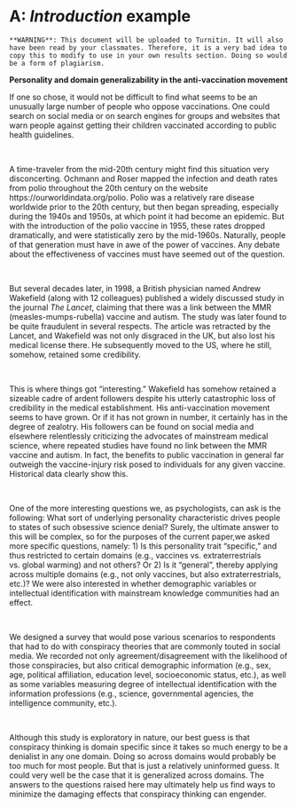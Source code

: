 # A: *Introduction* example {-}

```block
**WARNING**: This document will be uploaded to Turnitin. It will also have been read by your classmates. Therefore, it is a very bad idea to copy this to modify to use in your own results section. Doing so would be a form of plagiarism. 
```

**Personality and domain generalizability in the anti-vaccination movement**

  If one so chose, it would not be difficult to find what seems to be an unusually large number of people who oppose vaccinations. One could search on social media or on search engines for groups and websites that warn people against getting their children vaccinated according to public health guidelines. 

<br/>

  A time-traveler from the mid-20th century might find this situation very disconcerting. Ochmann and Roser mapped the infection and death rates from polio throughout the 20th century on the website https://ourworldindata.org/polio. Polio was a relatively rare disease worldwide prior to the 20th century, but then began spreading, especially during the 1940s and 1950s, at which point it had become an epidemic. But with the introduction of the polio vaccine in 1955, these rates dropped dramatically, and were statistically zero by the mid-1960s. Naturally, people of that generation must have in awe of the power of vaccines. Any debate about the effectiveness of vaccines must have seemed out of the question.

<br/>

  But several decades later, in 1998, a British physician named Andrew Wakefield (along with 12 colleagues) published a widely discussed study in the journal *The Lancet*, claiming that there was a link between the MMR (measles-mumps-rubella) vaccine and autism. The study was later found to be quite fraudulent in several respects. The article was retracted by the Lancet, and Wakefield was not only disgraced in the UK, but also lost his medical license there. He subsequently moved to the US, where he still, somehow, retained some credibility. 

<br/>

  This is where things got "interesting." Wakefield has somehow retained a sizeable cadre of ardent followers despite his utterly catastrophic loss of credibility in the medical establishment. His anti-vaccination movement seems to have grown. Or if it has not grown in number, it certainly has in the degree of zealotry. His followers can be found on social media and elsewhere relentlessly criticizing the advocates of mainstream medical science, where repeated studies have found no link between the MMR vaccine and autism. In fact, the benefits to public vaccination in general far outweigh the vaccine-injury risk posed to individuals for any given vaccine. Historical data clearly show this.

<br/>

  One of the more interesting questions we, as psychologists, can ask is the following: What sort of underlying personality characteristic drives people to states of such obsessive science denial? Surely, the ultimate answer to this will be complex, so for the purposes of the current paper,we asked more specific questions, namely: 1) Is this personality trait "specific," and thus restricted to certain domains (e.g., vaccines vs. extraterrestrials vs. global warming) and not others? Or 2) Is it "general", thereby applying across multiple domains (e.g., not only vaccines, but also extraterrestrials, etc.)? We were also interested in whether demographic variables or intellectual identification with mainstream knowledge communities had an effect. 

<br/>

  We designed a survey that would pose various scenarios to respondents that had to do with conspiracy theories that are commonly touted in social media. We recorded not only agreement/disagreement with the likelihood of those conspiracies, but also critical demographic information (e.g., sex, age, political affiliation, education level, socioeconomic status, etc.), as well as some variables measuring degree of intellectual identification with the information professions (e.g., science, governmental agencies, the intelligence community, etc.).

<br/>

  Although this study is exploratory in nature, our best guess is that conspiracy thinking is domain specific since it takes so much energy to be a denialist in any one domain. Doing so across domains would probably be too much for most people. But that is just a relatively uninformed guess. It could very well be the case that it is generalized across domains. The answers to the questions raised here may ultimately help us find ways to minimize the damaging effects that conspiracy thinking can engender.
